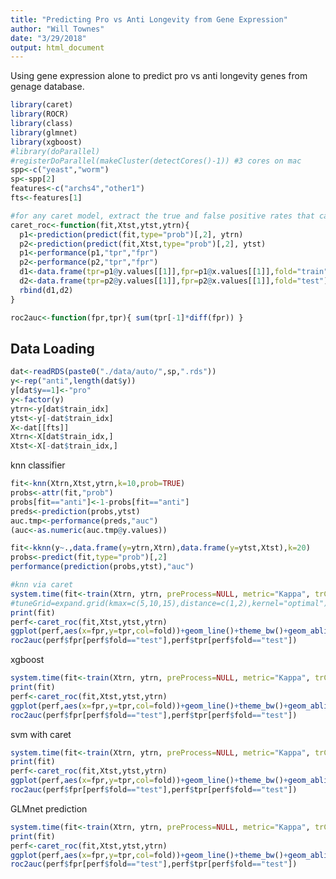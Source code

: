 ```yaml
---
title: "Predicting Pro vs Anti Longevity from Gene Expression"
author: "Will Townes"
date: "3/29/2018"
output: html_document
---
```


Using gene expression alone to predict pro vs anti longevity genes from genage database.

```r
library(caret)
library(ROCR)
library(class)
library(glmnet)
library(xgboost)
#library(doParallel)
#registerDoParallel(makeCluster(detectCores()-1)) #3 cores on mac
spp<-c("yeast","worm")
sp<-spp[2]
features<-c("archs4","other1")
fts<-features[1]
```

```r
#for any caret model, extract the true and false positive rates that can be used to make ROC
caret_roc<-function(fit,Xtst,ytst,ytrn){
  p1<-prediction(predict(fit,type="prob")[,2], ytrn)
  p2<-prediction(predict(fit,Xtst,type="prob")[,2], ytst)
  p1<-performance(p1,"tpr","fpr")
  p2<-performance(p2,"tpr","fpr")
  d1<-data.frame(tpr=p1@y.values[[1]],fpr=p1@x.values[[1]],fold="train")
  d2<-data.frame(tpr=p2@y.values[[1]],fpr=p2@x.values[[1]],fold="test")
  rbind(d1,d2)
}

roc2auc<-function(fpr,tpr){ sum(tpr[-1]*diff(fpr)) }
```

## Data Loading

```r
dat<-readRDS(paste0("./data/auto/",sp,".rds"))
y<-rep("anti",length(dat$y))
y[dat$y==1]<-"pro"
y<-factor(y)
ytrn<-y[dat$train_idx]
ytst<-y[-dat$train_idx]
X<-dat[[fts]]
Xtrn<-X[dat$train_idx,]
Xtst<-X[-dat$train_idx,]
```

knn classifier

```r
fit<-knn(Xtrn,Xtst,ytrn,k=10,prob=TRUE)
probs<-attr(fit,"prob")
probs[fit=="anti"]<-1-probs[fit=="anti"]
preds<-prediction(probs,ytst)
auc.tmp<-performance(preds,"auc")
(auc<-as.numeric(auc.tmp@y.values))

fit<-kknn(y~.,data.frame(y=ytrn,Xtrn),data.frame(y=ytst,Xtst),k=20)
probs<-predict(fit,type="prob")[,2]
performance(prediction(probs,ytst),"auc")

#knn via caret
system.time(fit<-train(Xtrn, ytrn, preProcess=NULL, metric="Kappa", trControl=trainControl("repeatedcv",5,repeats=2),  method="kknn"))
#tuneGrid=expand.grid(kmax=c(5,10,15),distance=c(1,2),kernel="optimal")
print(fit)
perf<-caret_roc(fit,Xtst,ytst,ytrn)
ggplot(perf,aes(x=fpr,y=tpr,col=fold))+geom_line()+theme_bw()+geom_abline(slope=1,intercept=0,alpha=.5)
roc2auc(perf$fpr[perf$fold=="test"],perf$tpr[perf$fold=="test"])
```

xgboost

```r
system.time(fit<-train(Xtrn, ytrn, preProcess=NULL, metric="Kappa", trControl=trainControl("repeatedcv",5,repeats=2),  method="xgbTree"))
print(fit)
perf<-caret_roc(fit,Xtst,ytst,ytrn)
ggplot(perf,aes(x=fpr,y=tpr,col=fold))+geom_line()+theme_bw()+geom_abline(slope=1,intercept=0,alpha=.5)
roc2auc(perf$fpr[perf$fold=="test"],perf$tpr[perf$fold=="test"])
```

svm with caret
```r
system.time(fit<-train(Xtrn, ytrn, preProcess=NULL, metric="Kappa", trControl=trainControl("repeatedcv",5,repeats=2),  method="svmRadialSigma", prob.model=TRUE))
print(fit)
perf<-caret_roc(fit,Xtst,ytst,ytrn)
ggplot(perf,aes(x=fpr,y=tpr,col=fold))+geom_line()+theme_bw()+geom_abline(slope=1,intercept=0,alpha=.5)
roc2auc(perf$fpr[perf$fold=="test"],perf$tpr[perf$fold=="test"])
```

GLMnet prediction

```r
system.time(fit<-train(Xtrn, ytrn, preProcess=NULL, metric="Kappa", trControl=trainControl("repeatedcv",5,repeats=2),  method="glmnet", family="binomial"))
print(fit)
perf<-caret_roc(fit,Xtst,ytst,ytrn)
ggplot(perf,aes(x=fpr,y=tpr,col=fold))+geom_line()+theme_bw()+geom_abline(slope=1,intercept=0,alpha=.5)
roc2auc(perf$fpr[perf$fold=="test"],perf$tpr[perf$fold=="test"])
```
